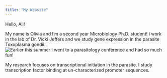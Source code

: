 ```yaml
---
title: "My Website"
---
```


Hello, All!

My name is Olivia and I'm a second year Microbiology Ph.D. student! I work in the lab of Dr. Vicki Jeffers and we study gene expression in the parasite Toxoplasma gondii. 
![Earlier this summer I went to a parasitology conference and had so much fun!](IMG_2011.JPG)

My research focuses on transcriptional initiation in the parasite. I study transcription factor binding at un-characterized promoter sequences. 
